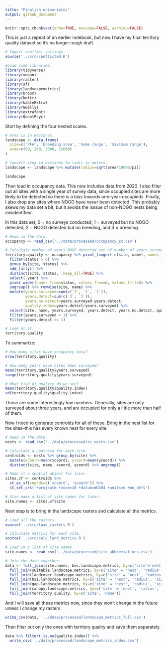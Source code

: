 ```yaml
---
title: "Finalish univariates"
output: github_document
---
```


```r
knitr::opts_chunk$set(echo=TRUE, message=FALSE, warning=FALSE)
```

This is just a repeat of an earlier notebook, but now I have my final territory quality dataset so it's no longer  rough draft.

```r
# Import conflict settings.
source('../src/conflicted.R')

#Load some libraries.
library(tidyverse)
library(vegan)
library(raster)
library(sf)
library(landscapemetrics)
library(broom)
library(knitr)
library(kableExtra)
library(GGally)
library(extrafont)
library(QuantPsyc)
```

Start by defining the four nested scales.

```r
# Area is in hectares.
landscape <- data.frame(
  size=c('PFA', 'breeding area', 'home range', 'maximum range'),
  area=c(60, 200, 3800, 15600)
)

# Convert area in hectares to radii in meters.
landscape <- landscape %>% mutate(radius=sqrt(area*10000/pi))

landscape
```

Then load in occupancy data. This now includes data from 2020. I also filter out all sites with a single year of survey data, since occupied sites are more likely to be detected so there is a bias towards one-year-occupieds. Finally, I also drop any sites where NOGO have *never* been detected. This probably skews my data set a bit, but it avoids the isssue of non-NOGO nests being misidentified.

In this data set, 0 = no surveys conducted, 1 = surveyed but no NOGO detected, 2 = NOGO detected but no breeding, and 3 = breeding.

```r
# Read in the data.
occupancy <- read_csv('../data/processed/occupancy_sc.csv')

# Calculate number of years NOGO detected out of number of years surveyed.
territory.quality <- occupancy %>% pivot_longer(-c(site, name), names_to='year', values_to='status') %>%
  filter(status > 0) %>% 
  group_by(site, status) %>% 
  add_tally() %>% 
  distinct(site, status, .keep_all=TRUE) %>% 
  select(-year) %>% 
  pivot_wider(names_from=status, values_from=n, values_fill=0) %>% 
  ungroup() %>% rowwise(site, name) %>% 
  mutate(years.surveyed=sum(c(`3`, `2`, `1`)),
         years.detect=sum(c(`3`, `2`)),
         years.no.detect=years.surveyed-years.detect,
         quality.index=years.detect/years.surveyed) %>% 
  select(site, name, years.surveyed, years.detect, years.no.detect, quality.index) %>% 
  filter(years.surveyed > 1) %>% 
  filter(years.detect >= 1)

# Look at it.
territory.quality
```

To summarize:

```r
# How many sites have occupancy data?
nrow(territory.quality)

# How many years have sites been surveyed?
mean(territory.quality$years.surveyed)
range(territory.quality$years.surveyed)

# What kind of quality do we see?
mean(territory.quality$quality.index)
sd(territory.quality$quality.index)
```

Those are some interestingly low numbers. Generally, sites are only surveyed about three years, and are occupied for only a little more than half of them.

Now I need to generate centroids for all of these. Bring in the nest list for the sites--this has every known nest for every site.

```r
# Read in the data.
nests <- read_csv('../data/processed/sc_nests.csv')

# Calculate a centroid for each site.
centroids <- nests %>% group_by(site) %>% 
  mutate(xcoord=mean(xcoord), ycoord=mean(ycoord)) %>% 
  distinct(site, name, xcoord, ycoord) %>% ungroup()

# Make it a spatial object for later.
sites.sf <- centroids %>% 
  st_as_sf(coords=c('xcoord', 'ycoord')) %>% 
  st_set_crs('+proj=utm +zone=10 +datum=WGS84 +units=m +no_defs')

# Also make a list of site names for later.
site.names <- sites.sf$site
```

Next step is to bring in the landscape rasters and calculate all the metrics.

```r
# Load all the rasters.
source('../src/load_rasters.R')

# Calculate metrics for each site.
source('../src/calc_land_metrics.R')

# Load in a list of site names.
site.names <- read_csv('../data/processed/site_abbreviations.csv')

# Join the data together.
data <- full_join(site.names, bec.landscape.metrics, by=c('site'='nest')) %>% 
  full_join(suitable.landscape.metrics, by=c('site' = 'nest', 'radius', 'size')) %>% 
  full_join(landcover.landscape.metrics, by=c('site' = 'nest', 'radius', 'size')) %>% 
  full_join(hsi.landscape.metrics, by=c('site' = 'nest', 'radius', 'size')) %>% 
  full_join(gap.landscape.metrics, by=c('site' = 'nest', 'radius', 'size')) %>% 
  full_join(canopy.landscape.metrics, by=c('site' = 'nest', 'radius', 'size')) %>% 
  full_join(territory.quality, by=c('site', 'name'))
```

And I will save all these metrics now, since they won't change in the future unless I change my rasters.

```r
write_csv(data, '../data/processed/landscape_metrics_full.csv')
```

Then filter out only the ones with territory quality and save them separately.

```r
data %>% filter(!is.na(quality.index)) %>% 
  write_csv('../data/processed/landscape_metrics_index.csv')
```